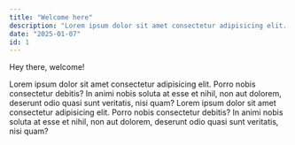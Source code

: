```yaml
---
title: "Welcome here"
description: "Lorem ipsum dolor sit amet consectetur adipisicing elit. Harum, ex!"
date: "2025-01-07"
id: 1
---
```


<Note emoji="👋">Hey there, welcome!</Note>

Lorem ipsum dolor sit amet consectetur adipisicing elit. Porro nobis consectetur debitis? In animi nobis soluta at esse et nihil, non aut dolorem, deserunt odio quasi sunt veritatis, nisi quam?
Lorem ipsum dolor sit amet consectetur adipisicing elit. Porro nobis consectetur debitis? In animi nobis soluta at esse et nihil, non aut dolorem, deserunt odio quasi sunt veritatis, nisi quam?